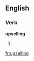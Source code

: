 ==English==

===Verb===
'''upselling'''

# {{third-person singular of|[[upsell]]}}

[[fr:upselling]]